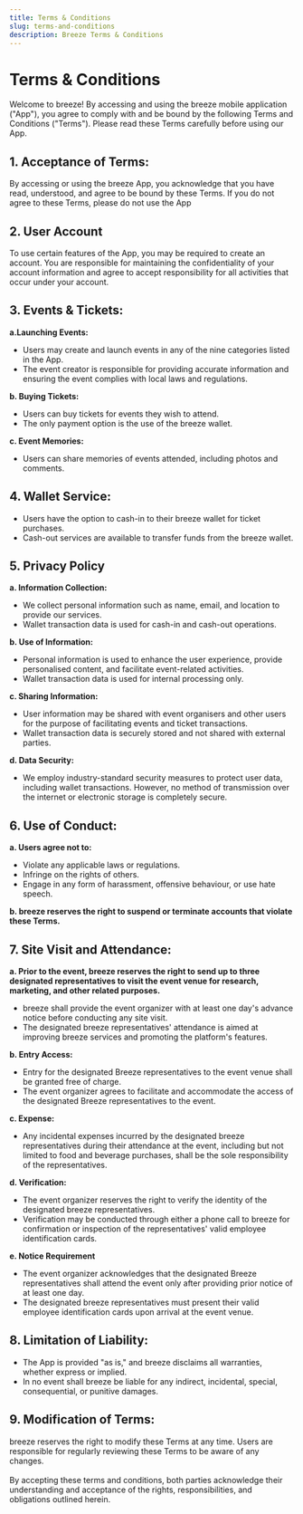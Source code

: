 ```yaml
---
title: Terms & Conditions
slug: terms-and-conditions
description: Breeze Terms & Conditions
---
```


# Terms & Conditions

Welcome to breeze! By accessing and using the breeze mobile application ("App"), you agree to comply with and be bound by the following Terms and Conditions ("Terms"). Please read these Terms carefully before using our App.

## 1. Acceptance of Terms:

By accessing or using the breeze App, you acknowledge that you have read, understood, and agree to be bound by these Terms. If you do not agree to these Terms, please do not use the App

## 2. User Account

To use certain features of the App, you may be required to create an account. You are responsible for maintaining the confidentiality of your account information and agree to accept responsibility for all activities that occur under your account.

## 3. Events & Tickets:

**a.Launching Events:**

-   Users may create and launch events in any of the nine categories listed in the App.
-   The event creator is responsible for providing accurate information and ensuring the event complies with local laws and regulations.

**b. Buying Tickets:**

-   Users can buy tickets for events they wish to attend.
-   The only payment option is the use of the breeze wallet.

**c. Event Memories:**

-   Users can share memories of events attended, including photos and comments.

## 4. Wallet Service:

-   Users have the option to cash-in to their breeze wallet for ticket purchases.
-   Cash-out services are available to transfer funds from the breeze wallet.

## 5. Privacy Policy

**a. Information Collection:**

-   We collect personal information such as name, email, and location to provide our services.
-   Wallet transaction data is used for cash-in and cash-out operations.

**b. Use of Information:**

-   Personal information is used to enhance the user experience, provide personalised content, and facilitate event-related activities.
-   Wallet transaction data is used for internal processing only.

**c. Sharing Information:**

-   User information may be shared with event organisers and other users for the purpose of facilitating events and ticket transactions.
-   Wallet transaction data is securely stored and not shared with external parties.

**d. Data Security:**

-   We employ industry-standard security measures to protect user data, including wallet transactions. However, no method of transmission over the internet or electronic storage is completely secure.

## 6. Use of Conduct:

**a. Users agree not to:**

-   Violate any applicable laws or regulations.
-   Infringe on the rights of others.
-   Engage in any form of harassment, offensive behaviour, or use hate speech.

**b. breeze reserves the right to suspend or terminate accounts that violate these Terms.**

## 7. Site Visit and Attendance:

**a. Prior to the event, breeze reserves the right to send up to three designated representatives to visit the event venue for research, marketing, and other related purposes.**

-   breeze shall provide the event organizer with at least one day's advance notice before conducting any site visit.
-   The designated breeze representatives' attendance is aimed at improving breeze services and promoting the platform's features.

**b. Entry Access:**

-   Entry for the designated Breeze representatives to the event venue shall be granted free of charge.
-   The event organizer agrees to facilitate and accommodate the access of the designated Breeze representatives to the event.

**c. Expense:**

-   Any incidental expenses incurred by the designated breeze representatives during their attendance at the event, including but not limited to food and beverage purchases, shall be the sole responsibility of the representatives.

**d. Verification:**

-   The event organizer reserves the right to verify the identity of the designated breeze representatives.
-   Verification may be conducted through either a phone call to breeze for confirmation or inspection of the representatives' valid employee identification cards.

**e. Notice Requirement**

-   The event organizer acknowledges that the designated Breeze representatives shall attend the event only after providing prior notice of at least one day.
-   The designated breeze representatives must present their valid employee identification cards upon arrival at the event venue.

## 8. Limitation of Liability:

-   The App is provided "as is," and breeze disclaims all warranties, whether express or implied.
-   In no event shall breeze be liable for any indirect, incidental, special, consequential, or punitive damages.

## 9. Modification of Terms:

breeze reserves the right to modify these Terms at any time. Users are responsible for regularly reviewing these Terms to be aware of any changes.
\
\
By accepting these terms and conditions, both parties acknowledge their understanding and acceptance of the rights, responsibilities, and obligations outlined herein.
